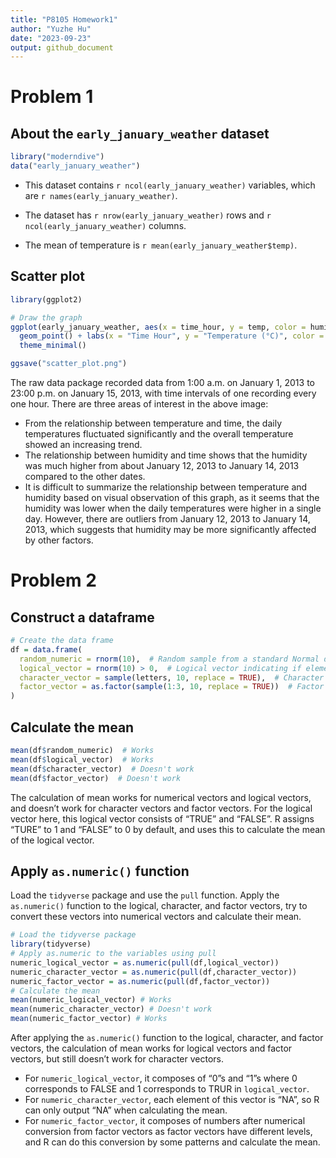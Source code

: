 ```yaml
---
title: "P8105 Homework1"
author: "Yuzhe Hu"
date: "2023-09-23"
output: github_document
---
```


# Problem 1
## About the `early_january_weather` dataset
```r
library("moderndive")
data("early_january_weather")
```

*   This dataset contains `r ncol(early_january_weather)` variables, which are `r names(early_january_weather)`.

*   The dataset has `r nrow(early_january_weather)` rows and `r ncol(early_january_weather)` columns.

*   The mean of temperature is `r mean(early_january_weather$temp)`.

## Scatter plot
```r
library(ggplot2)

# Draw the graph
ggplot(early_january_weather, aes(x = time_hour, y = temp, color = humid)) +
  geom_point() + labs(x = "Time Hour", y = "Temperature (°C)", color = "Humidity (%)") + 
  theme_minimal() 

ggsave("scatter_plot.png")
```

The raw data package recorded data from 1:00 a.m. on January 1, 2013 to 23:00 p.m. on January 15, 2013, with time intervals of one recording every one hour. There are three areas of interest in the above image: 

*   From the relationship between temperature and time, the daily temperatures fluctuated significantly and the overall temperature showed an increasing trend.
*   The relationship between humidity and time shows that the humidity was much higher from about January 12, 2013 to January 14, 2013 compared to the other dates. 
*   It is difficult to summarize the relationship between temperature and humidity based on visual observation of this graph, as it seems that the humidity was lower when the daily temperatures were higher in a single day. However, there are outliers from January 12, 2013 to January 14, 2013, which suggests that humidity may be more significantly affected by other factors.

# Problem 2
## Construct a dataframe
```r
# Create the data frame
df = data.frame(
  random_numeric = rnorm(10),  # Random sample from a standard Normal distribution
  logical_vector = rnorm(10) > 0,  # Logical vector indicating if elements are > 0
  character_vector = sample(letters, 10, replace = TRUE),  # Character vector of length 10
  factor_vector = as.factor(sample(1:3, 10, replace = TRUE))  # Factor vector with 3 levels
)
```
## Calculate the mean
```r
mean(df$random_numeric)  # Works
mean(df$logical_vector)  # Works
mean(df$character_vector)  # Doesn't work
mean(df$factor_vector)  # Doesn't work
```
The calculation of mean works for numerical vectors and logical vectors, and doesn't work for character vectors and factor vectors. For the logical vector here, this logical vector consists of "TRUE" and "FALSE". R assigns "TURE" to 1 and "FALSE" to 0 by default, and uses this to calculate the mean of the logical vector.

## Apply `as.numeric()` function
Load the `tidyverse` package and use the `pull` function. Apply the `as.numeric()` function to the logical, character, and factor vectors, try to convert these vectors into numerical vectors and calculate their mean.
```r
# Load the tidyverse package
library(tidyverse)
# Apply as.numeric to the variables using pull
numeric_logical_vector = as.numeric(pull(df,logical_vector))
numeric_character_vector = as.numeric(pull(df,character_vector))
numeric_factor_vector = as.numeric(pull(df,factor_vector))
# Calculate the mean
mean(numeric_logical_vector) # Works
mean(numeric_character_vector) # Doesn't work
mean(numeric_factor_vector) # Works
```
After applying the `as.numeric()` function to the logical, character, and factor vectors, the calculation of mean works for logical vectors and factor vectors, but still doesn't work for character vectors.

*   For `numeric_logical_vector`, it composes of "0"s and "1"s where 0 corresponds to FALSE and 1 corresponds to TRUR in `logical_vector`.
*   For `numeric_character_vector`, each element of this vector is "NA", so R can only output "NA" when calculating the mean.
*   For `numeric_factor_vector`, it composes of numbers after numerical conversion from factor vectors as factor vectors have different levels, and R can do this conversion by some patterns and calculate the mean.